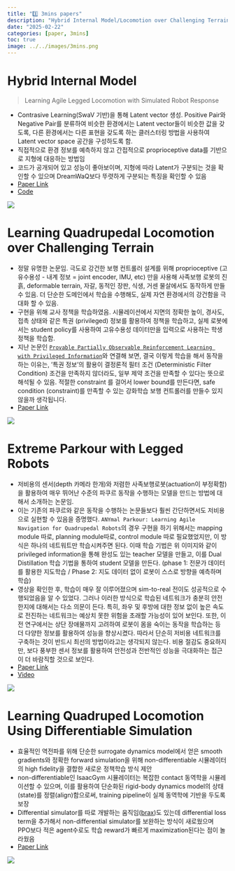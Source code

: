 ```yaml
---
title: "3️⃣ 3mins papers"
description: "Hybrid Internal Model/Locomotion over Challenging Terrain/Extreme Parkour/Differentiable Simulation"
date: "2025-02-22"
categories: [paper, 3mins]
toc: true
image: ../../images/3mins.png
---
```


# Hybrid Internal Model
> Learning Agile Legged Locomotion with Simulated Robot Response

- Contrasive Learning(SwaV 기반)을 통해 Latent vector 생성. Positive Pair와 Negative Pair를 분류하여 비슷한 환경에서는 Latent vector들이 비슷한 값을 갖도록, 다른 환경에서는 다른 표현을 갖도록 하는 클러스터링 방법을 사용하여 Latent vector space 공간을 구성하도록 함.
- 직접적으로 환경 정보를 예측하지 않고 간접적으로 proprioceptive data를 기반으로 지형에 대응하는 방법임
- 코드가 공개되어 있고 성능이 좋아보이며, 지형에 따라 Latent가 구분되는 것을 확인할 수 있으며 DreamWaQ보다 뚜렷하게 구분되는 특징을 확인할 수 있음
- [Paper Link](https://arxiv.org/abs/2312.11460)
- [Code](https://github.com/OpenRobotLab/HIMLoco)

![](../../images/2025-02-22-papers/him.png)


# Learning Quadrupedal Locomotion over Challenging Terrain

- 정말 유명한 논문임. 극도로 강건한 보행 컨트롤러 설계를 위해 proprioceptive (고유수용성 - 내계 정보 = joint encoder, IMU, etc) 만을 사용해 사족보행 로봇의 진흙, deformable terrain, 자갈, 동적인 장판, 식생, 거센 물살에서도 동작하게 만들 수 있음. 더 단순한 도메인에서 학습을 수행해도, 실제 자연 환경에서의 강건함을 극대화 할 수 있음. 
-  구현을 위해 교사 정책을 학습하였음. 시뮬레이션에서 지면의 정확한 높이, 경사도, 접촉 상태와 같은 특권 (privileged) 정보를 활용하여 정책을 학습하고, 실제 로봇에서는 student policy를 사용하여 고유수용성 데이터만을 입력으로 사용하는 학생 정책을 학습함. 
-  지난 논문인 [`Provable Partially Observable Reinforcement Learning with Privileged Information`](https://beyondstepsrl.github.io/website/post/paper/2025-02-20-papers.html#privileged-information)와 연결해 보면, 결국 이렇게 학습을 해서 동작을 하는 이유는, '특권 정보'의 활용이 결정론적 필터 조건 (Deterministic Filter Condition) 조건을 만족하지 않더라도, 일부 제약 조건을 만족할 수 있다는 뜻으로 해석될 수 있음. 적절한 constraint 를 걸어서 lower bound를 만든다면, safe condition (constraint)를 만족할 수 있는 강화학습 보행 컨트롤러를 만들수 있지 않을까 생각됩니다. 
- [Paper Link](https://arxiv.org/abs/2010.11251)

![](../../images/2025-02-22-papers/image-20250223100953289.png)


# Extreme Parkour with Legged Robots

- 저비용의 센서(depth 카메라 한개)와 저렴한 사족보행로봇(actuation이 부정확함)을 활용하여 매우 뛰어난 수준의 파쿠르 동작을 수행하는 모델을 만드는 방법에 대해서 소개하는 논문임.
- 이는 기존의 파쿠르와 같은 동작을 수행하는 논문들보다 훨씬 간단하면서도 저비용으로 실현할 수 있음을 증명했다. `ANYmal Parkour: Learning Agile Navigation for Quadrupedal Robots`의 경우 구현을 하기 위해서는 mapping module 따로, planning module따로, control module 따로 필요했었지만, 이 방식은 하나의 네트워트만 학습시켜주면 된다. 이때 학습 기법은 위 이미지와 같이 privileged information을 통해 완성도 있는 teacher 모델을 만들고, 이를 Dual Distillation 학습 기법을 통하여 student 모델을 만든다. (phase 1: 전문가 데이터를 활용한 지도학습 / Phase 2: 지도 데이터 없이 로봇이 스스로 방향을 예측하며 학습)
- 영상을 확인한 후, 학습이 매우 잘 이루어졌으며 sim-to-real 전이도 성공적으로 수행되었음을 알 수 있었다. 그러나 이러한 방식으로 학습된 네트워크가 충분히 안전한지에 대해서는 다소 의문이 든다. 특히, 좌우 및 후방에 대한 정보 없이 높은 속도로 전진하는 네트워크는 예상치 못한 위험을 초래할 가능성이 있어 보인다. 또한, 이전 연구에서는 상단 장애물까지 고려하여 로봇이 몸을 숙이는 동작을 학습하는 등 더 다양한 정보를 활용하여 성능을 향상시켰다. 따라서 단순히 저비용 네트워크를 구축하는 것이 반드시 최선의 방법이라고는 생각되지 않는다. 비용 절감도 중요하지만, 보다 풍부한 센서 정보를 활용하여 안전성과 전반적인 성능을 극대화하는 접근이 더 바람직할 것으로 보인다.
- [Paper Link](https://arxiv.org/pdf/2309.14341)
- [Video](https://www.youtube.com/watch?v=cqvAgcQl6s4&t=82s)

![](../../images/2025-02-22-papers/image-20250223131734317.png)

# Learning Quadruped Locomotion Using Differentiable Simulation

- 효율적인 역전파를 위해 단순한 surrogate dynamics model에서 얻은 smooth gradients와 정확한 forward simulation을 위해 non-differentiable 시뮬레이터의 high fidelity을 결합한 새로운 정책학습 방식 제안
- non-differentiable인 IsaacGym 시뮬레이터는 복잡한 contact 동역학을 시뮬레이션할 수 있으며, 이를 활용하여 단순화된 rigid-body dynamics model의 상태(state)를 정렬(align)함으로써, training pipeline이 실제 동역학에 기반을 두도록 보장
- Differential simulator를 따로 개발하는 움직임([brax](https://arxiv.org/abs/2106.13281))도 있는데 differential loss term을 추가해서 non-differential simulator를 보완하는 방식이 새로웠으며 PPO보다 적은 agent수로도 학습 reward가 빠르게 maximization된다는 점이 놀라웠음
- [Paper Link](https://arxiv.org/abs/2403.14864)

![](../../images/2025-02-22-papers/image-20250223131803001.png)
